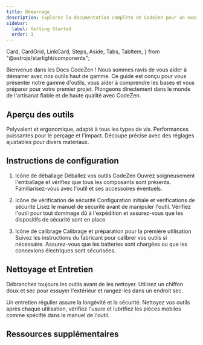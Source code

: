 ```yaml
---
title: Démarrage
description: Explorez la documentation complète de CodeZen pour un examen approfondi de nos outils haut de gamme et services de construction.
sidebar:
  label: Getting Started
  order: 1
---
```


  Card,
  CardGrid,
  LinkCard,
  Steps,
  Aside,
  Tabs,
  TabItem,
} from "@astrojs/starlight/components";

Bienvenue dans les Docs CodeZen ! Nous sommes ravis de vous aider à démarrer avec nos outils haut de gamme. Ce guide est conçu pour vous présenter notre gamme d'outils, vous aider à comprendre les bases et vous préparer pour votre premier projet. Plongeons directement dans le monde de l'artisanat fiable et de haute qualité avec CodeZen.

## Aperçu des outils

<CardGrid>
  <Card title="Ensemble de tournevis" icon="seti:config">
    Polyvalent et ergonomique, adapté à tous les types de vis.
    <LinkCard title="En savoir plus " href="fr/guides/getting-started" />
  </Card>
  <Card title="Perceuse à percussion" icon="seti:pipeline">
    Performances puissantes pour le perçage et l'impact.
    <LinkCard title="En savoir plus " href="fr/guides/getting-started" />
  </Card>
  <Card title="Scies électriques" icon="seti:crystal">
    Découpe précise avec des réglages ajustables pour divers matériaux.
    <LinkCard title="En savoir plus " href="fr/guides/getting-started" />
  </Card>
</CardGrid>

## Instructions de configuration

<Steps>

1. Icône de déballage Déballez vos outils CodeZen
   Ouvrez soigneusement l'emballage et vérifiez que tous les composants sont présents. Familiarisez-vous avec l'outil et ses accessoires éventuels.

2. Icône de vérification de sécurité Configuration initiale et vérifications de sécurité
   Lisez le manuel de sécurité avant de manipuler l'outil. Vérifiez l'outil pour tout dommage dû à l'expédition et assurez-vous que les dispositifs de sécurité sont en place.

3. Icône de calibrage Calibrage et préparation pour la première utilisation
   Suivez les instructions du fabricant pour calibrer vos outils si nécessaire. Assurez-vous que les batteries sont chargées ou que les connexions électriques sont sécurisées.

</Steps>


## Nettoyage et Entretien

<Aside type="tip">
  Débranchez toujours les outils avant de les nettoyer. Utilisez un chiffon doux et sec pour essuyer l'extérieur et rangez-les dans un endroit sec.
</Aside>

Un entretien régulier assure la longévité et la sécurité. Nettoyez vos outils après chaque utilisation, vérifiez l'usure et lubrifiez les pièces mobiles comme spécifié dans le manuel de l'outil.

## Ressources supplémentaires

<LinkCard
  title="Tutoriels approfondis"
  description="Approfondissez l'utilisation de nos outils avec des tutoriels animés par des experts."
  href="fr/guides/getting-started"
/>

<LinkCard
  title="Démos vidéo"
  description="Guides visuels pour tirer le meilleur parti de vos outils."
  href="fr/guides/getting-started"
/>

<LinkCard
  title="Informations sur la garantie"
  description="Comprenez votre couverture et comment faire une réclamation si nécessaire."
  href="fr/guides/getting-started"
/>
